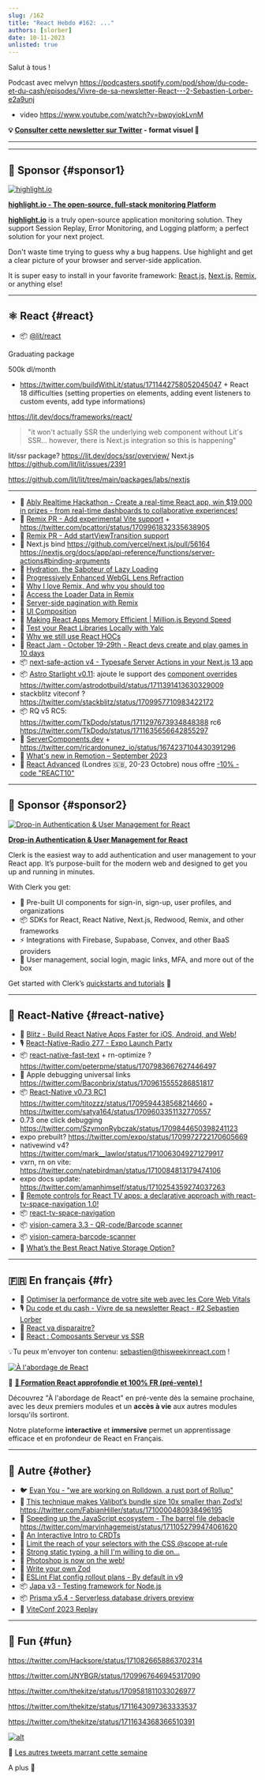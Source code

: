 ```yaml
---
slug: /162
title: "React Hebdo #162: ..."
authors: [slorber]
date: 10-11-2023
unlisted: true
---
```


Salut à tous !

Podcast avec melvyn https://podcasters.spotify.com/pod/show/du-code-et-du-cash/episodes/Vivre-de-sa-newsletter-React---2-Sebastien-Lorber-e2a9unj

- video https://www.youtube.com/watch?v=bwpyiokLvnM

<!-- truncate -->

**💡 [Consulter cette newsletter sur Twitter](https://slo.im/thread) - format visuel 🎨**

---


<Support />

---

## 💸 Sponsor {#sponsor1}

[![highlight.io](/emails/issues/162/highlight.jpg)](https://www.highlight.io/)

**[highlight.io - The open-source, full-stack monitoring Platform](https://www.highlight.io/)**

[**highlight.io**](http://highlight.io) is a truly open-source application monitoring solution. They support Session Replay, Error Monitoring, and Logging platform; a perfect solution for your next project.

Don't waste time trying to guess why a bug happens. Use highlight and get a clear picture of your browser and server-side application.

It is super easy to install in your favorite framework: [React.js,](https://www.highlight.io/docs/getting-started/client-sdk/reactjs) [Next.js,](https://www.highlight.io/docs/getting-started/fullstack-frameworks/next-js) [Remix](https://www.highlight.io/docs/getting-started/fullstack-frameworks/remix), or anything else!

---

## ⚛️ React {#react}

- 📦 [@lit/react](https://www.npmjs.com/package/@lit/react)

Graduating package

500k dl/month

- https://twitter.com/buildWithLit/status/1711442758052045047 + React 18 difficulties (setting properties on elements, adding event listeners to custom events, add type informations)

https://lit.dev/docs/frameworks/react/

> "​it won't actually SSR the underlying web component without Lit's SSR... however, there is Next.js integration so this is happening"

lit/ssr package?
https://lit.dev/docs/ssr/overview/
Next.js https://github.com/lit/lit/issues/2391

https://github.com/lit/lit/tree/main/packages/labs/nextjs

---

- 💸 [Ably Realtime Hackathon - Create a real-time React app, win $19,000 in prizes - from real-time dashboards to collaborative experiences!](https://ably.devpost.com/?utm_campaign=23-hackathon&utm_source=thisweekinreact&utm_medium=referral)
- 👀 [Remix PR - Add experimental Vite support](https://github.com/remix-run/remix/pull/7590) + https://twitter.com/pcattori/status/1709961832335638905
- 👀 [Remix PR - Add startViewTransition support](https://github.com/remix-run/react-router/pull/10916)
- 👀 Next.js bind https://github.com/vercel/next.js/pull/56164 https://nextjs.org/docs/app/api-reference/functions/server-actions#binding-arguments
- 📜 [Hydration, the Saboteur of Lazy Loading](https://www.builder.io/blog/hydration-sabotages-lazy-loading)
- 📜 [Progressively Enhanced WebGL Lens Refraction](https://tympanus.net/codrops/2023/10/10/progressively-enhanced-webgl-lens-refraction/)
- 📜 [Why I love Remix, And why you should too](https://alemtuzlak.hashnode.dev/why-i-love-remix)
- 📜 [Access the Loader Data in Remix](https://sergiodxa.com/tutorials/access-loaders-data-in-remix)
- 📜 [Server-side pagination with Remix](https://www.jacobparis.com/content/remix-pagination)
- 📜 [UI Composition](https://kyleshevlin.com/ui-composition)
- 📜 [Making React Apps Memory Efficient | Million.js Beyond Speed](https://dev.to/ricardonunezio/millionjs-beyond-speed-making-react-apps-memory-efficient-2amn)
- 📜 [Test your React Libraries Locally with Yalc](https://www.propelauth.com/post/test-your-react-libraries-with-yalc)
- 📜 [Why we still use React HOCs](https://www.propelauth.com/post/why-we-have-both-react-hooks-and-hocs)
- 📅 [React Jam - October 19-29th - React devs create and play games in 10 days](https://reactjam.com/)
- 📦 [next-safe-action v4 - Typesafe Server Actions in your Next.js 13 app](https://next-safe-action.dev/)
- 📦 [Astro Starlight v0.11](https://github.com/withastro/starlight/releases/tag/%40astrojs%2Fstarlight%400.11.0): ajoute le support des [component overrides](https://starlight.astro.build/guides/overriding-components/) https://twitter.com/astrodotbuild/status/1711391413630329009
- stackblitz viteconf ? https://twitter.com/stackblitz/status/1709957710983422172
- 📦 RQ v5 RC5: https://twitter.com/TkDodo/status/1711297673934848388 rc6 https://twitter.com/TkDodo/status/1711635656642855297
- 🔗 [ServerComponents.dev](https://servercomponents.dev/) + https://twitter.com/ricardonunez_io/status/1674237104430391296
- 🎥 [What's new in Remotion – September 2023](https://www.youtube.com/watch?v=Ol-571DOPDY)
- 👥 [React Advanced](https://reactadvanced.com/?utm_source=email&utm_medium=thisweekinreact) (Londres 🇬🇧, 20-23 Octobre) nous offre [\-10% - code "REACT10"](https://ti.to/gitnation/react-advanced-london-2023/discount/REACT10)

<SubscribeFormEmbed placement="middle" />

---

## 💸 Sponsor {#sponsor2}

[![Drop-in Authentication & User Management for React](/emails/issues/162/clerk1.jpg)](https://clerk.com/?utm_source=sponsorship&utm_medium=newsletter&utm_campaign=thisweekinreact&utm_term=08_08_2023)

**[Drop-in Authentication & User Management for React](https://clerk.com/?utm_source=sponsorship&utm_medium=newsletter&utm_campaign=thisweekinreact&utm_term=08_08_2023)**

Clerk is the easiest way to add authentication and user management to your React app. It’s purpose-built for the modern web and designed to get you up and running in minutes.

With Clerk you get:

- 💅 Pre-built UI components for sign-in, sign-up, user profiles, and organizations
- 📦 SDKs for React, React Native, Next.js, Redwood, Remix, and other frameworks
- ⚡ Integrations with Firebase, Supabase, Convex, and other BaaS providers
- 🎁 User management, social login, magic links, MFA, and more out of the box

Get started with Clerk’s [quickstarts and tutorials](https://clerk.com/docs/quickstarts/overview?utm_source=sponsorship&utm_medium=newsletter&utm_campaign=thisweekinreact&utm_term=08_08_2023) 🚀

---

## 📱 React-Native {#react-native}

- 💸 [Blitz - Build React Native Apps Faster for iOS, Android, and Web!](https://www.blitz-rn.com/)
- 🎙️ [React-Native-Radio 277 - Expo Launch Party](https://reactnativeradio.com/episodes/rnr-277-expo-launch-party)
- 📦 [react-native-fast-text](https://github.com/peterpme/react-native-fast-text) + rn-optimize ? https://twitter.com/peterpme/status/1707983667627446497
- 🔗 Apple debugging universal links https://twitter.com/Baconbrix/status/1709615555286851817
- 📦 [React-Native v0.73 RC1](https://github.com/facebook/react-native/releases/tag/v0.73.0-rc.1) https://twitter.com/titozzz/status/1709594438568214660 + https://twitter.com/satya164/status/1709603351132770557
- 0.73 one click debugging https://twitter.com/SzymonRybczak/status/1709844650398241123
- expo prebuilt? https://twitter.com/expo/status/1709972722170605669
- nativewind v4? https://twitter.com/mark__lawlor/status/1710063049271279917
- vxrn, rn on vite: https://twitter.com/natebirdman/status/1710084813179474106
- expo docs update: https://twitter.com/amanhimself/status/1710254359274037263
- 📜 [Remote controls for React TV apps: a declarative approach with react-tv-space-navigation 1.0!](https://www.bam.tech/article/handling-remote-controls-in-tv-apps-the-react-way-with-react-tv-space-navigation-1-0)
- 📦 [react-tv-space-navigation](https://github.com/bamlab/react-tv-space-navigation)
- 📦 [vision-camera 3.3 - QR-code/Barcode scanner](https://github.com/mrousavy/react-native-vision-camera/releases/tag/v3.3.0)
- 📦 [vision-camera-barcode-scanner](https://github.com/mgcrea/vision-camera-barcode-scanner)
- 🎥 [What’s the Best React Native Storage Option?](https://www.youtube.com/watch?v=wVNPmxntwKQ)

---

## 🇫🇷 En français {#fr}

- 📜 [Optimiser la performance de votre site web avec les Core Web Vitals](https://www.lauthieb.dev/blog/core-web-vitals)
- 🎙️ [Du code et du cash - Vivre de sa newsletter React - #2 Sebastien Lorber](https://podcasters.spotify.com/pod/show/du-code-et-du-cash/episodes/Vivre-de-sa-newsletter-React---2-Sebastien-Lorber-e2a9unj)
- 🎥 [React va disparaitre?](https://www.youtube.com/watch?v=bwpyiokLvnM)
- 🎥 [React : Composants Serveur vs SSR](https://www.youtube.com/watch?v=pKwRMnRbWww)

💡Tu peux m'envoyer ton contenu: [sebastien@thisweekinreact.com](mailto:sebastien@thisweekinreact.com?subject=Contenu%20en%20fran%C3%A7ais) !

[![À l'abordage de React](/emails/issues/160/a-l-abordage-de-react.jpg)](https://react.codingcrew.dev/?utm_source=thisweekinreact&utm_id=twir-27092023)

💸 **[🚀 Formation React approfondie et 100% FR (pré-vente) !](https://react.codingcrew.dev/?utm_source=thisweekinreact&utm_id=twir-27092023)**

Découvrez "À l'abordage de React" en pré-vente dès la semaine prochaine, avec les deux premiers modules et un **accès à vie** aux autres modules lorsqu'ils sortiront.

Notre plateforme **interactive** et **immersive** permet un apprentissage efficace et en profondeur de React en Français.

---

## 🔀 Autre {#other}

- 🐦 [Evan You - "we are working on Rolldown, a rust port of Rollup"](https://twitter.com/youyuxi/status/1709943106215530867)
- 📜 [This technique makes Valibot’s bundle size 10x smaller than Zod’s!](https://www.builder.io/blog/valibot-bundle-size) https://twitter.com/FabianHiller/status/1710000480938496195
- 📜 [Speeding up the JavaScript ecosystem - The barrel file debacle](https://marvinh.dev/blog/speeding-up-javascript-ecosystem-part-7/) https://twitter.com/marvinhagemeist/status/1711052799474061620
- 📜 [An Interactive Intro to CRDTs](https://jakelazaroff.com/words/an-interactive-intro-to-crdts/)
- 📜 [Limit the reach of your selectors with the CSS @scope at-rule](https://developer.chrome.com/articles/at-scope/)
- 📜 [Strong static typing, a hill I'm willing to die on...](https://www.svix.com/blog/strong-typing-hill-to-die-on/)
- 📜 [Photoshop is now on the web!](https://medium.com/@addyosmani/photoshop-is-now-on-the-web-38d70954365a)
- 📜 [Write your own Zod](https://zackoverflow.dev/writing/write-your-own-zod)
- 📜 [ESLint Flat config rollout plans - By default in v9](https://eslint.org/blog/2023/10/flat-config-rollout-plans/)
- 📦 [Japa v3 - Testing framework for Node.js](https://japa.dev/)
- 📦 [Prisma v5.4 - Serverless database drivers preview](https://github.com/prisma/prisma/releases/tag/5.4.0)
- 🎥 [ViteConf 2023 Replay](https://viteconf.org/23/replay)

---

## 🤭 Fun {#fun}

https://twitter.com/Hacksore/status/1710826658863702314

https://twitter.com/JNYBGR/status/1709967646945317090

https://twitter.com/thekitze/status/1709581811033026977

https://twitter.com/thekitze/status/1711643097363333537

https://twitter.com/thekitze/status/1711634368366510391

[![alt](/emails/issues/122/meme.jpg)](https://twitter.com/TODOTODOTODOTODOTODOTODOTODOTODOTODOTODO)

🤣 [Les autres tweets marrant cette semaine](https://twitter.com/TODOTODOTODOTODOTODOTODOTODOTODOTODOTODO)

A plus 👋
